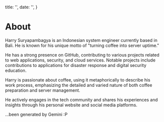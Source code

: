 
  title: '',
  date: '',
}

# About

Harry Suryapambagya is an Indonesian system engineer currently based in Bali. He is known for his unique motto of "turning coffee into server uptime."

He has a strong presence on GitHub, contributing to various projects related to web applications, security, and cloud services. Notable projects include contributions to applications for disaster response and digital security education.

Harry is passionate about coffee, using it metaphorically to describe his work process, emphasizing the detailed and varied nature of both coffee preparation and server management.

He actively engages in the tech community and shares his experiences and insights through his personal website and social media platforms.

...been generated by Gemini :P


